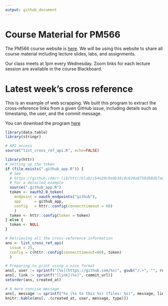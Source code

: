 ```yaml
---
output: github_document
---
```


# Course Material for PM566

The PM566 course website is [here](https://elastic-khorana-70231e.netlify.app/). We will be using this website to share all course material including lecture slides, labs, and assignments.

Our class meets at 1pm every Wednesday. Zoom links for each lecture session are available in the course Blackboard.

# Latest week's cross reference

This is an example of web scrapping. We built this program to extract the
cross-reference links from a given GitHub issue, including details such as timestamp,
the user, and the commit message.

You can download the program [here](list_cross_ref.R)

```r
library(data.table)
library(stringr)

# API access
source("list_cross_ref_api.R", echo=FALSE)
```


```r
library(httr)
# Setting up the token
if (file.exists(".github_app.R")) {
  # See
  # https://github.com/r-lib/httr/blob/cb4e20c9e0b38c0c020a8756db8db7a882288eaf/demo/oauth2-github.r
  # For a detailed example
  source(".github_app.R")
  token <- oauth2.0_token(
    endpoint = oauth_endpoints("github"),
    app      = github_app,
    config   = httr::config(connecttimeout = 60)
    )
  token <- httr::config(token = token)
} else {
  token <- NULL
}

# Retrieving all the cross-reference information
ans <- list_cross_ref_api(
  issue = 25,
  config = c(httr::config(connecttimeout=60), token)
  )
```


```r
# Preparing to print using a nice format
ans[, user := sprintf("[%s](https://github.com/%s)", gsub("/.+", "", repo), repo)]
ans[, link := sprintf("[link](%s)", commit_url)]
setorder(ans, created_at)

# A more concise message
ans[, message := sprintf("%s (%s to this %s) (files: %s)", message, link, type, files)]
knitr::kable(ans[, .(created_at, user, message, type)])
```

